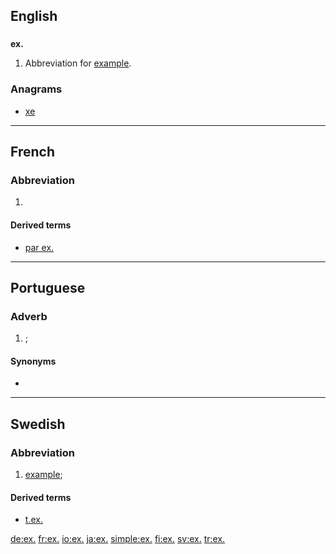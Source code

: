 {{also|ex|Ex|ex.|ex-|-ex}}
==English==

==={{abbreviation-old|en}}===
'''ex.'''

# Abbreviation for [[example]].

===Anagrams===
* [[xe#English|xe]]

----

==French==

===Abbreviation===
{{head|fr|abbreviation}}

# {{abbreviation of|exemple|lang=fr}}

====Derived terms====
* [[par ex.]]

----

==Portuguese==

===Adverb===
{{pt-adv|-}}

# {{l/en|e.g.}}; {{abbreviation of|por exemplo|lang=pt}}

====Synonyms====
* {{l/pt|p. ex.}}

----

==Swedish==

===Abbreviation===
{{head|sv|abbreviation}}

# [[example]]; {{abbreviation of|exempel|lang=sv}}

====Derived terms====
* [[t.ex.]]

[[de:ex.]]
[[fr:ex.]]
[[io:ex.]]
[[ja:ex.]]
[[simple:ex.]]
[[fi:ex.]]
[[sv:ex.]]
[[tr:ex.]]